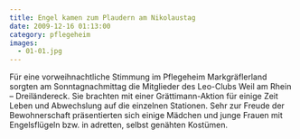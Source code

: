 ```yaml
---
title: Engel kamen zum Plaudern am Nikolaustag
date: 2009-12-16 01:13:00
category: pflegeheim
images:
  - 01-01.jpg
---
```


Für eine vorweihnachtliche Stimmung im Pflegeheim Markgräflerland sorgten am Sonntagnachmittag die Mitglieder des Leo-Clubs Weil am Rhein – Dreiländereck. Sie brachten mit einer Grättimann-Aktion für einige Zeit Leben und Abwechslung auf die einzelnen Stationen. Sehr zur Freude der Bewohnerschaft präsentierten sich einige Mädchen und junge Frauen mit Engelsflügeln bzw. in adretten, selbst genähten Kostümen.
